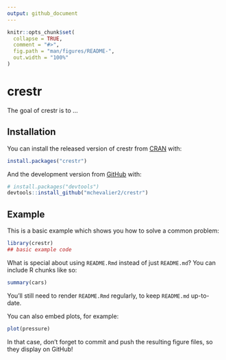 ```yaml
---
output: github_document
---
```


<!-- README.md is generated from README.Rmd. Please edit that file -->

```r
knitr::opts_chunk$set(
  collapse = TRUE,
  comment = "#>",
  fig.path = "man/figures/README-",
  out.width = "100%"
)
```

# crestr

<!-- badges: start -->
<!-- badges: end -->

The goal of crestr is to ...

## Installation

You can install the released version of crestr from [CRAN](https://CRAN.R-project.org) with:

``` r
install.packages("crestr")
```

And the development version from [GitHub](https://github.com/) with:

``` r
# install.packages("devtools")
devtools::install_github("mchevalier2/crestr")
```
## Example

This is a basic example which shows you how to solve a common problem:

```r
library(crestr)
## basic example code
```

What is special about using `README.Rmd` instead of just `README.md`? You can include R chunks like so:

```r
summary(cars)
```

You'll still need to render `README.Rmd` regularly, to keep `README.md` up-to-date.

You can also embed plots, for example:

```r
plot(pressure)
```

In that case, don't forget to commit and push the resulting figure files, so they display on GitHub!
